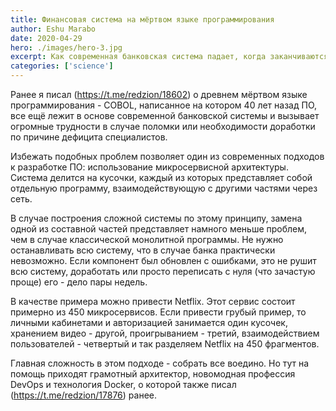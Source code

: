 ```yaml
---
title: Финансовая система на мёртвом языке программирования
author: Eshu Marabo
date: 2020-04-29
hero: ./images/hero-3.jpg
excerpt: Как современная банковская система падает, когда заканчиваются специалисты по древнему софту
categories: ['science']
---
```


Ранее я писал (https://t.me/redzion/18602) о древнем мёртвом языке программирования - COBOL, написанное на котором 40 лет назад ПО, все ещё лежит в основе современной банковской системы и вызывает огромные трудности в случае поломки или необходимости доработки по причине дефицита специалистов.

Избежать подобных проблем позволяет один из современных подходов к разработке ПО: использование микросервисной архитектуры. Система делится на кусочки, каждый из которых представляет собой отдельную программу, взаимодействующую с другими частями через сеть.

В случае построения сложной системы по этому принципу, замена одной из составной частей представляет намного меньше проблем, чем в случае классической монолитной программы. Не нужно останавливать всю систему, что в случае банка практически невозможно. Если компонент был обновлен с ошибками, это не рушит всю систему, доработать или просто переписать с нуля (что зачастую проще) его - дело пары недель.

В качестве примера можно привести Netflix. Этот сервис состоит примерно из 450 микросервисов. Если привести грубый пример, то личными кабинетами и авторизацией занимается один кусочек, хранением видео - другой, проигрыванием - третий, взаимодействием пользователей - четвертый и так разделяем Netflix на 450 фрагментов.

Главная сложность в этом подходе - собрать все воедино. Но тут на помощь приходят грамотный архитектор, новомодная профессия DevOps и технология Docker, о которой также писал (https://t.me/redzion/17876) ранее.
